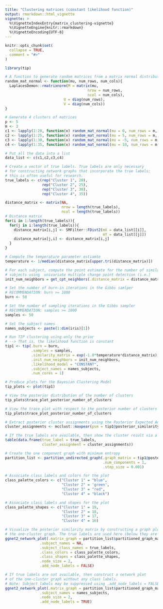 ```yaml
---
title: "Clustering matrices (constant likelihood function)"
output: rmarkdown::html_vignette
vignette: >
  %\VignetteIndexEntry{matrix_clustering-vignette}
  %\VignetteEngine{knitr::rmarkdown}
  %\VignetteEncoding{UTF-8}
---
```


```r
knitr::opts_chunk$set(
  collapse = TRUE,
  comment = "#>"
)
```

```r
library(tip)

# A function to generate random matrices from a matrix normal distribution 
random_mat_normal <- function(mu, num_rows, num_cols){
  LaplacesDemon::rmatrixnorm(M = matrix(mu, 
                                      nrow = num_rows, 
                                      ncol = num_cols), 
                           U = diag(num_rows), 
                           V = diag(num_cols))
}

# Generate 4 clusters of matrices 
p <- 5
m <- 3
c1 <- lapply(1:20, function(x) random_mat_normal(mu = 0, num_rows = m, num_cols = p))
c2 <- lapply(1:25, function(x) random_mat_normal(mu = 5, num_rows = m, num_cols = p))
c3 <- lapply(1:30, function(x) random_mat_normal(mu = -5, num_rows = m, num_cols = p))
c4 <- lapply(1:35, function(x) random_mat_normal(mu = 10, num_rows = m, num_cols = p))

# Put all the data into a list
data_list <- c(c1,c2,c3,c4)

# Create a vector of true labels. True labels are only necessary 
# for constructing network graphs that incorporate the true labels;
# this is often useful for research. 
true_labels <- c(rep("Cluster 1", 20),
                 rep("Cluster 2", 25),
                 rep("Cluster 3", 30),
                 rep("Cluster 4", 35))

distance_matrix <- matrix(NA, 
                          nrow = length(true_labels),
                          ncol = length(true_labels))
# Distance matrix 
for(i in 1:length(true_labels)){
  for(j in i:length(true_labels)){
    distance_matrix[i,j] <- SMFilter::FDist2(mX = data_list[[i]],
                                             mY = data_list[[j]])
    distance_matrix[j,i] <- distance_matrix[i,j]
  }
}

# Compute the temperature parameter estiamte
temperature <- 1/median(distance_matrix[upper.tri(distance_matrix)])

# For each subject, compute the point estimate for the number of similar 
# subjects using  univariate multiple change point detection (i.e.)
init_num_neighbors = get_cpt_neighbors(.distance_matrix = distance_matrix)

# Set the number of burn-in iterations in the Gibbs samlper
# RECOMMENDATION: burn >= 1000
burn <- 50

# Set the number of sampling iterations in the Gibbs sampler
# RECOMMENDATION: samples >= 1000
samples <- 50

# Set the subject names
names_subjects <- paste(1:dim(iris)[1])

# Run TIP clustering using only the prior
# --> That is, the likelihood function is constant
tip1 <- tip(.burn = burn,
            .samples = samples,
            .similarity_matrix = exp(-1.0*temperature*distance_matrix),
            .init_num_neighbors = init_num_neighbors,
            .likelihood_model = "CONSTANT",
            .subject_names = names_subjects,
            .num_cores = 1)
```

```r
# Produce plots for the Bayesian Clustering Model
tip_plots <- plot(tip1)
```

```r
# View the posterior distribution of the number of clusters
tip_plots$trace_plot_posterior_number_of_clusters
```

```r
# View the trace plot with respect to the posterior number of clusters
tip_plots$trace_plot_posterior_number_of_clusters
```

```r
# Extract posterior cluster assignments using the Posterior Expected Adjusted Rand (PEAR) index
cluster_assignments <- mcclust::maxpear(psm = tip1@posterior_similarity_matrix)$cl

# If the true labels are available, then show the cluster result via a contigency table
table(data.frame(true_label = true_labels,
                 cluster_assignment = cluster_assignments))
```

```r
# Create the one component graph with minimum entropy
partition_list <- partition_undirected_graph(.graph_matrix = tip1@posterior_similarity_matrix,
                                             .num_components = 1,
                                             .step_size = 0.001)
```

```r
# Associate class labels and colors for the plot
class_palette_colors <- c("Cluster 1" = "blue",
                          "Cluster 2" = 'green',
                          "Cluster 3" = "red",
                          "Cluster 4" = "black")

# Associate class labels and shapes for the plot
class_palette_shapes <- c("Cluster 1" = 19,
                          "Cluster 2" = 18,
                          "Cluster 3" = 17,
                          "Cluster 4" = 16)

# Visualize the posterior similarity matrix by constructing a graph plot of 
# the one-cluster graph. The true labels are used here (below they are not).
ggnet2_network_plot(.matrix_graph = partition_list$partitioned_graph_matrix,
                .subject_names = NA,
                .subject_class_names = true_labels,
                .class_colors = class_palette_colors,
                .class_shapes = class_palette_shapes,
                .node_size = 2,
                .add_node_labels = FALSE)
```

```r
# If true labels are not available, then construct a network plot
# of the one-cluster graph without any class labels.
# Note: Subject labels may be suppressed using .add_node_labels = FALSE.  
ggnet2_network_plot(.matrix_graph = partition_list$partitioned_graph_matrix,
                .subject_names = names_subjects,
                .node_size = 2,
                .add_node_labels = TRUE)

```
